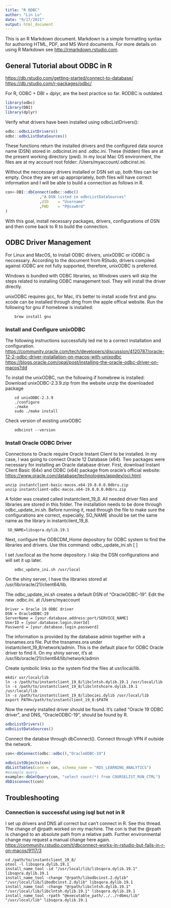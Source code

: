 ```yaml
---
title: "R ODBC"
author: "Lin Lu"
date: "9/17/2021"
output: html_document
---
```


This is an R Markdown document. Markdown is a simple formatting syntax for authoring HTML, PDF, and MS Word documents. For more details on using R Markdown see <http://rmarkdown.rstudio.com>.

## General Tutorial about ODBC in R
<https://db.rstudio.com/getting-started/connect-to-database/>
<https://db.rstudio.com/r-packages/odbc/>

For R, ODBC + DBI + dplyr, are the best practice so far. RODBC is outdated.
```R
library(odbc)
library(DBI)
library(dplyr)
```

Verify what drivers have been installed using odbcListDrivers():
```R
odbc::odbcListDrivers()
odbc::odbcListDataSources()
```

These functions return the installed drivers and the configured data source name (DSN) stored in .odbcinst.ini and .odbc.ini. These (hidden) files are at the present working directory (pwd). In my local Mac OS environment, the files are at my account root folder: /Users/myaccount/.odbcinst.ini.

Without the neccessary drivers installed or DSN set up, both files can be empty. Once they are set up appropriately, both files will have correct information and I will be able to build a connection as follows in R.
```R
con<-DBI::dbConnect(odbc::odbc()
               ,"A DSN listed in odbcListDataSources"
               ,UID    = "Username"
               ,PWD    = "P@ssw0rd"
)
```

With this goal, install necessary packages, drivers, configurations of DSN and then come back to R to build the connection.

## ODBC Driver Management

For Linux and MacOS, to install ODBC drivers, unixODBC or iODBC is neccessary. According to the document from RStudo, drivers compiled against iODBC are not fully supported, therefore, unixODBC is preferred.

Windows is bundled with ODBC libraries, so Windows users will skip the steps related to installing ODBC management tool. They will install the driver directly.

unixODBC requires gcc, for Mac, it's better to install xcode first and gnu. xcode can be installed through dmg from the apple offical website. Run the following for gnu if homebrew is installed:
```shell
    brew install gnu
```
### Install and Configure unixODBC
The following instructions successfully led me to a correct installation and configuration.
<https://community.oracle.com/tech/developers/discussion/4120787/oracle-12-2-odbc-driver-installation-on-macos-with-unixodbc>
<https://blogs.oracle.com/opal/post/installing-the-oracle-odbc-driver-on-macos?dd>

To install the unixODBC, run the following if homebrew is installed: Download unixODBC-2.3.9.zip from the website unzip the downloaded package
```shell
    cd unixODBC-2.3.9
    ./configure
    ./make
    sudo ./make install
```
Check version of existing unixODBC
```shell
    odbcinst --version
```
### Install Oracle ODBC Driver
Connections to Oracle require Oracle Instant Client to be installed. In my case, I was going to connect Oracle 12 Database (x64). Two packages were necessary for installing an Oracle database driver. First, download Instant Client Basic (64x) and ODBC (x64) package from oracle's official website: <https://www.oracle.com/database/technologies/appdev/oci.html>.
```shell
unzip instantclient-basic-macos.x64-19.8.0.0.0dbru.zip
unzip instantclient-odbc-macos.x64-19.8.0.0.0dbru.zip
```

A folder was created called instantclient_19_8. All needed driver files and libraries are stored in this folder. The installation needs to be done through odbc_update_ini.sh. Before running it, read through the file to make sure the configurations are correct, especially, SO_NAME should be set the same name as the library in instantclient_19_8.
```shell
 SO_NAME=libsqora.dylib.19.1
```

Next, configure the ODBCDM_Home depository for ODBC system to find the libraries and drivers. Use this command: odbc_update_ini.sh <ODBCDM_Home> [<Install_Location> <Driver_Name> <DSN> <ODBCINI>]

I set /usr/local as the home depository. I skip the DSN configurations and will set it up later.
```shell
    odbc_update_ini.sh /usr/local
```
<Some steps here> On the shiny server, I have the libraries stored at /usr/lib/oracle/21/client64/lib.

The odbc_update_ini.sh creates a default DSN of "OracleODBC-19". Edit the new .odbc.ini. at /Users/myaccount
```
Driver = Oracle 19 ODBC driver
DSN = OracleODBC-19
ServerName = [your.database.address:port/SERVICE_NAME]
UserID = [your.database.login.UserId]
Password = [your.database.login.password]
```

The information is provided by the database admin together with a tnsnames.ora file. Put the tnsnames.ora under instantclient_19_8/network/admin. This is the default place for ODBC Oracle driver to find it. On my shiny server, it's at /usr/lib/oracle/21/client64/lib/network/admin

Create symbolic links so the system find the files at usr/local/lib.
```shell
mkdir usr/local/lib
ln -s /path/to/instantclient_19_8/libclntsh.dylib.19.1 /usr/local/lib
ln -s /path/to/instantclient_19_8/libclntshcore.dylib.19.1 /usr/local/lib
ln -s /path/to/instantclient_19_8/libociei.dylib /usr/local/lib
export PATH=/path/to/instantclient_19_8:$PATH
```

Now the newly installed driver should be found. It's called "Oracle 19 ODBC driver", and DNS, "OracleODBC-19", should be found by R.
```R
odbcListDrivers()
odbcListDataSources()
```

Connect the databse through dbConnect(). Connect through VPN if outside the network.
```R
con<-dbConnect(odbc::odbc(),"OracleODBC-19")

odbcListObjects(con)
dbListTables(conn = con, schema_name = "RDS_LEARNING_ANALYTICS")
#example query
example<-dbGetQuery(con, "select count(*) from COURSELIST_RUN_CTRL")
dbDisconnect(con)
```

## Troubleshooting
### Connection is successful using isql but not in R
I set up drivers and DNS all correct but can't connect in R. See this thread. The change of @rpath worked on my machine. The con is that the @rpath is changed to an absolute path from a relative path. Further environmental change may request a manual change here again.
<https://community.rstudio.com/t/dbconnect-works-in-rstudio-but-fails-in-r-on-macos/9117/3>
```shell
cd /path/to/instantclient_19_8/
otool -l libsqora.dylib.19.1
install_name_tool -id "/usr/local/lib/libsqora.dylib.19.1" libsqora.dylib.19.1
install_name_tool -change "@rpath/libodbcinst.2.dylib" "/usr/local/lib/libodbcinst.2.dylib" libsqora.dylib.19.1
install_name_tool -change "@rpath/libclntsh.dylib.19.1" "/usr/local/lib/libclntsh.dylib.19.1" libsqora.dylib.19.1
install_name_tool -rpath "@executable_path/../../rdbms/lib" "/usr/local/lib" libsqora.dylib.19.1

```
